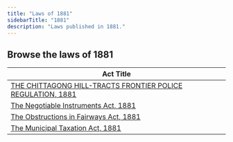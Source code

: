 ```yaml
---
title: "Laws of 1881"
sidebarTitle: "1881"
description: "Laws published in 1881."
---
```


## Browse the laws of 1881

| Act Title |
|-----------|
| [THE CHITTAGONG HILL-TRACTS FRONTIER POLICE REGULATION, 1881](/laws/act-1324) |
| [The Negotiable Instruments Act, 1881](/laws/act-46) |
| [The Obstructions in Fairways Act, 1881](/laws/act-45) |
| [The Municipal Taxation Act, 1881](/laws/act-44) |
